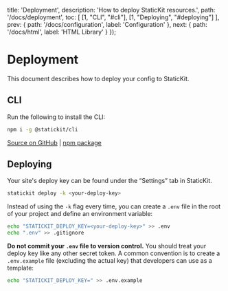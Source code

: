 
  title: 'Deployment',
  description: 'How to deploy StaticKit resources.',
  path: '/docs/deployment',
  toc: [
    [1, "CLI", "#cli"],
    [1, "Deploying", "#deploying"]
  ],
  prev: {
    path: '/docs/configuration',
    label: 'Configuration'
  },
  next: {
    path: '/docs/html',
    label: 'HTML Library'
  }
});

# Deployment

This document describes how to deploy your config to StaticKit.

## CLI

Run the following to install the CLI:

```bash
npm i -g @statickit/cli
```

[Source on GitHub](https://github.com/unstacked/statickit-cli) | [npm package](https://www.npmjs.com/package/@statickit/cli)

## Deploying

Your site's deploy key can be found under the &ldquo;Settings&rdquo; tab in StaticKit.

```bash
statickit deploy -k <your-deploy-key>
```

Instead of using the `-k` flag every time, you can create a `.env` file in the root of your project and define an environment variable:

```bash
echo "STATICKIT_DEPLOY_KEY=<your-deploy-key>" >> .env
echo ".env" >> .gitignore
```

**Do not commit your `.env` file to version control.** You should treat your deploy key like any other secret token. A common convention is to create a `.env.example` file (excluding the actual key) that developers can use as a template:

```bash
echo "STATICKIT_DEPLOY_KEY=" >> .env.example
```
